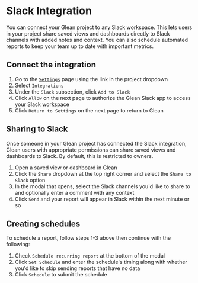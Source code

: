 # Slack Integration

You can connect your Glean project to any Slack workspace. This lets users in your project
share saved views and dashboards directly to Slack channels with added notes and context. You can also schedule
automated reports to keep your team up to date with important metrics.

## Connect the integration

1. Go to the [`Settings`](https://glean.io/app/p/settings#integrations) page
   using the link in the project dropdown
2. Select `Integrations`
3. Under the `Slack` subsection, click `Add to Slack`
4. Click `Allow` on the next page to authorize the Glean Slack app to access
   your Slack workspace
5. Click `Return to Settings` on the next page to return to Glean

## Sharing to Slack

Once someone in your Glean project has connected the Slack integration, Glean
users with appropriate permissions can share saved views and dashboards to
Slack. By default, this is restricted to owners.

1. Open a saved view or dashboard in Glean
2. Click the `Share` dropdown at the top right corner and select the
   `Share to Slack` option
3. In the modal that opens, select the Slack channels you'd like to share to and
   optionally enter a comment with any context
4. Click `Send` and your report will appear in Slack within the next minute or
   so

## Creating schedules

To schedule a report, follow steps 1-3 above then continue with the following:

1. Check `Schedule recurring report` at the bottom of the modal
2. Click `Set Schedule` and enter the schedule's timing along with whether you'd
   like to skip sending reports that have no data
3. Click `Schedule` to submit the schedule
